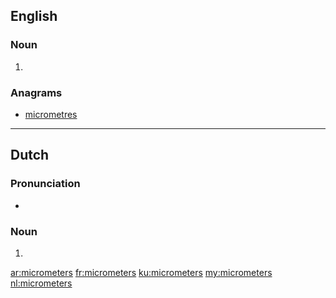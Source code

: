 ==English==

===Noun===
{{head|en|plural}}

# {{plural of|micrometer|lang=en}}

===Anagrams===
* [[micrometres#English|micrometres]]

----

==Dutch==

===Pronunciation===
* {{audio|Nl-micrometers.ogg|Audio}}

===Noun===
{{head|nl}}
# {{nl-noun form of|pl|micrometer}}

[[ar:micrometers]]
[[fr:micrometers]]
[[ku:micrometers]]
[[my:micrometers]]
[[nl:micrometers]]